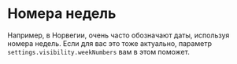 # Номера недель
Например, в Норвегии, очень часто обозначают даты, используя номера недель. Если для вас это тоже актуально, параметр `settings.visibility.weekNumbers` вам в этом поможет.

<Sandbox example="internationalization-week-numbers" />
